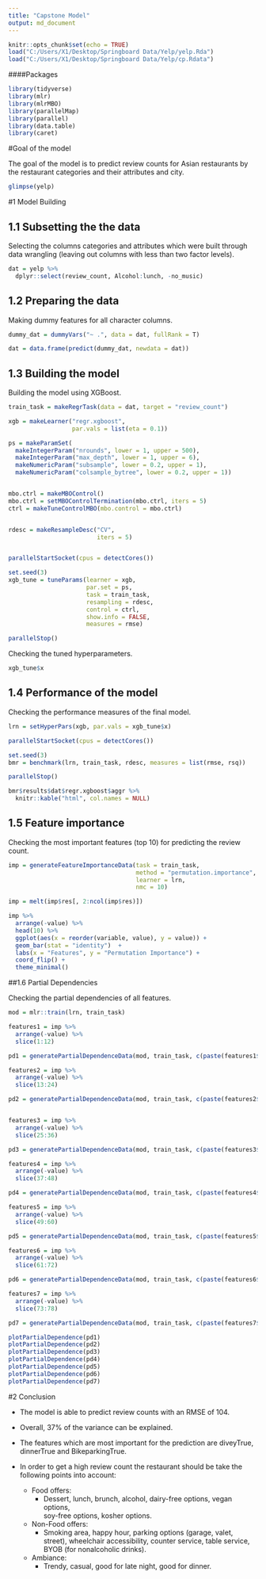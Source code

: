 ---
title: "Capstone Model"
output: md_document
---

```{r setup, include=FALSE}
knitr::opts_chunk$set(echo = TRUE)
load("C:/Users/X1/Desktop/Springboard Data/Yelp/yelp.Rda")
load("C:/Users/X1/Desktop/Springboard Data/Yelp/cp.Rdata")
```


####Packages
```{r, warning=FALSE, message=FALSE}

library(tidyverse)
library(mlr)
library(mlrMBO)
library(parallelMap)
library(parallel)
library(data.table)
library(caret)

```


#Goal of the model

The goal of the model is to predict review counts for Asian restaurants by the restaurant categories and their attributes and city. 
```{r}

glimpse(yelp)

```

#1 Model Building

## 1.1 Subsetting the the data

Selecting the columns categories and attributes which were built through data wrangling (leaving out columns with less than two factor levels). 
```{r, eval=FALSE}

dat = yelp %>%
  dplyr::select(review_count, Alcohol:lunch, -no_music)

```


## 1.2 Preparing the data

Making dummy features for all character columns. 
```{r, eval=FALSE}


dummy_dat = dummyVars("~ .", data = dat, fullRank = T)

dat = data.frame(predict(dummy_dat, newdata = dat))

```


## 1.3 Building the model

Building the model using XGBoost. 
```{r, eval=FALSE}

train_task = makeRegrTask(data = dat, target = "review_count")

xgb = makeLearner("regr.xgboost", 
                  par.vals = list(eta = 0.1))

ps = makeParamSet(
  makeIntegerParam("nrounds", lower = 1, upper = 500),
  makeIntegerParam("max_depth", lower = 1, upper = 6),
  makeNumericParam("subsample", lower = 0.2, upper = 1),
  makeNumericParam("colsample_bytree", lower = 0.2, upper = 1))


mbo.ctrl = makeMBOControl()
mbo.ctrl = setMBOControlTermination(mbo.ctrl, iters = 5)
ctrl = makeTuneControlMBO(mbo.control = mbo.ctrl)


rdesc = makeResampleDesc("CV",
                         iters = 5) 


parallelStartSocket(cpus = detectCores())

set.seed(3)
xgb_tune = tuneParams(learner = xgb, 
                      par.set = ps,
                      task = train_task, 
                      resampling = rdesc,
                      control = ctrl, 
                      show.info = FALSE, 
                      measures = rmse)

parallelStop()

```

Checking the tuned hyperparameters. 
```{r}

xgb_tune$x

```

## 1.4 Performance of the model

Checking the performance measures of the final model.
```{r, eval=FALSE}

lrn = setHyperPars(xgb, par.vals = xgb_tune$x)

parallelStartSocket(cpus = detectCores())

set.seed(3)
bmr = benchmark(lrn, train_task, rdesc, measures = list(rmse, rsq))

parallelStop()

```

```{r}

bmr$results$dat$regr.xgboost$aggr %>%
  knitr::kable("html", col.names = NULL)

```


## 1.5 Feature importance 

Checking the most important features (top 10) for predicting the review count.
```{r, eval=FALSE}


imp = generateFeatureImportanceData(task = train_task, 
                                    method = "permutation.importance", 
                                    learner = lrn,
                                    nmc = 10)

imp = melt(imp$res[, 2:ncol(imp$res)]) 

```


```{r}

imp %>% 
  arrange(-value) %>%
  head(10) %>%
  ggplot(aes(x = reorder(variable, value), y = value)) + 
  geom_bar(stat = "identity")  +
  labs(x = "Features", y = "Permutation Importance") +
  coord_flip() +
  theme_minimal()

```



##1.6 Partial Dependencies

Checking the partial dependencies of all features.  
```{r, eval=FALSE}

mod = mlr::train(lrn, train_task)

features1 = imp %>%
  arrange(-value) %>%
  slice(1:12)

pd1 = generatePartialDependenceData(mod, train_task, c(paste(features1$variable)))

features2 = imp %>%
  arrange(-value) %>%
  slice(13:24)

pd2 = generatePartialDependenceData(mod, train_task, c(paste(features2$variable)))


features3 = imp %>%
  arrange(-value) %>%
  slice(25:36)

pd3 = generatePartialDependenceData(mod, train_task, c(paste(features3$variable)))

features4 = imp %>%
  arrange(-value) %>%
  slice(37:48)

pd4 = generatePartialDependenceData(mod, train_task, c(paste(features4$variable)))

features5 = imp %>%
  arrange(-value) %>%
  slice(49:60)

pd5 = generatePartialDependenceData(mod, train_task, c(paste(features5$variable)))

features6 = imp %>%
  arrange(-value) %>%
  slice(61:72)

pd6 = generatePartialDependenceData(mod, train_task, c(paste(features6$variable)))

features7 = imp %>%
  arrange(-value) %>%
  slice(73:78)

pd7 = generatePartialDependenceData(mod, train_task, c(paste(features7$variable)))

```

```{r}

plotPartialDependence(pd1)
plotPartialDependence(pd2)
plotPartialDependence(pd3)
plotPartialDependence(pd4)
plotPartialDependence(pd5)
plotPartialDependence(pd6)
plotPartialDependence(pd7)

```



#2 Conclusion

- The model is able to predict review counts with an RMSE of 104.

- Overall, 37% of the variance can be explained. 

- The features which are most important for the prediction are diveyTrue, 
  dinnerTrue and BikeparkingTrue. 

- In order to get a high review count the restaurant should be take the 
  following points into account:
  - Food offers:
    - Dessert, lunch, brunch, alcohol, dairy-free options, vegan options,   
      soy-free options, kosher options.  
  - Non-Food offers:
    - Smoking area, happy hour, parking options (garage, valet, street), wheelchair 
      accessibility, counter service, table service, BYOB (for nonalcoholic 
      drinks). 
  - Ambiance:
    - Trendy, casual, good for late night, good for dinner. 








